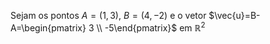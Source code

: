 ::: {#exc-ga12}
Sejam os pontos $A = (1, 3)$, $B = (4, -2)$ e o vetor $\vec{u}=B-A=\begin{pmatrix} 3 \\ -5\end{pmatrix}$  em $\mathbb{R}^2$
:::